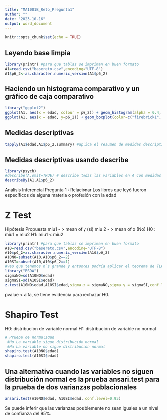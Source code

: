 ```yaml
---
title: "MA1001B_Reto_Pregunta1"
author: ""
date: "2023-10-16"
output: word_document
---
```


```r
knitr::opts_chunk$set(echo = TRUE)
```

## Leyendo base limpia

```r
library(printr) #para que tablas se impriman en buen formato
A1=read.csv("basereto.csv",encoding="UTF-8")
A1$p6_2<-as.character.numeric_version(A1$p6_2)
```

## Haciendo un histograma comparativo y un gráfico de caja comparativo
```r
library("ggplot2")
ggplot(A1, aes(x = edad, colour = p6_2)) + geom_histogram(alpha = 0.4, position = "identity") + labs(x = "Edad", y = "Frecuencia", colour = "Leyó tipo de libros específico") + scale_color_manual(labels = c("Sí", "No"), values = c("firebrick1", "darkblue")) + theme_bw() + theme(legend.position = "bottom") 
ggplot(A1, aes(x = edad, y=p6_2)) + geom_boxplot(color=c("firebrick1", "darkblue"), fill=c("darkred", "blue"), alpha=0.2,) + labs(x = "Edad", y = "Leyó tipo de libros específico") + scale_y_discrete(labels=c("Sí", "No")) + theme_bw();
```

## Medidas descriptivas
```r
tapply(A1$edad,A1$p6_2,summary) #aplica el resumen de medidas descriptivas a la variable edad según la repuesta sí o no de los encuestados
```

## Medidas descriptivas usando describe
```r
library(psych)
#describe(A,omit=TRUE) # describe todas las variables en A con medidas descriptivas desc)
describeBy(A1,A1$p6_2)
```

Análisis Inferencial
Pregunta 1 :  Relacionar Los libros que leyó fueron específicos de alguna materia o profesión con la edad

# Z Test

Hipótesis Propuesta
miu1 - > mean of y (si)
miu 2 - > mean of x (No)
H0 : miu1 = miu2
H1: miu1 < miu2

```r
library(printr) #para que tablas se impriman en buen formato
A10=read.csv("basereto.csv",encoding="UTF-8")
A10$p6_2=as.character.numeric_version(A10$p6_2)
A10NO=subset(A10,A10$p6_2==2)
A10SI=subset(A10,A10$p6_2==1)
#veo que tenemos n´s grande y entonces podría aplicar el teorema de TLC para hacer inferencias de dos medias poblacionales. Si usamos Z con TLC ya no tendríamos que revisar la normalidad.
library("BSDA")
sigmaNO=sd(A10NO$edad)
sigmaSI=sd(A10SI$edad)
z.test(A10NO$edad,A10SI$edad,sigma.x = sigmaNO,sigma.y = sigmaSI,conf.level=0.95)
```

pvalue < alfa, se tiene evidencia para rechazar H0.

# Shapiro Test

H0: distribución de variable normal
H1: distribución de variable no normal

```r
# Prueba de normalidad
 #Ho La variable sigue distribución normal
 #Ha La variable no sigue distribucion normal
shapiro.test(A10NO$edad)
shapiro.test(A10SI$edad)
```

## Una alternativa cuando las variables no siguen distribución normal es la prueba ansari.test para la prueba de dos varianzas poblacionales

```r
ansari.test(A10NO$edad, A10SI$edad, conf.level=0.95)
```
Se puede inferir que las varianzas posiblemente no sean iguales a un nivel de confianza del 95%.
